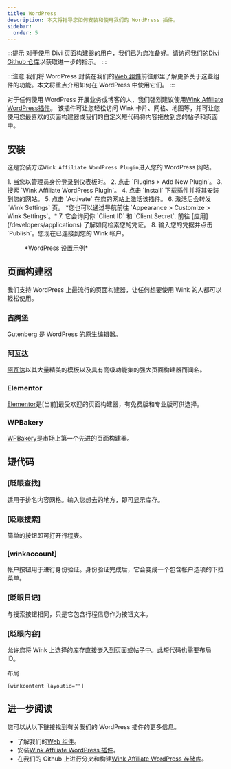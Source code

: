 ```yaml
---
title: WordPress
description: 本文将指导您如何安装和使用我们的 WordPress 插件。
sidebar:
  order: 5
---
```


:::提示
对于使用 Divi 页面构建器的用户，我们已为您准备好。请访问我们的[Divi Github 仓库](https://github.com/wink-travel/affiliate-wordpress-divi-plugin)以获取进一步的指示。
:::

:::注意
我们将 WordPress 封装在我们的[Web 组件](/developers/web-components)前往那里了解更多关于这些组件的功能。本文将重点介绍如何在 WordPress 中使用它们。
:::

对于任何使用 WordPress 开展业务或博客的人，我们强烈建议使用[Wink Affiliate WordPress插件](https://wordpress.org/plugins/wink2travel/)。
该插件可让您轻松访问 Wink 卡片、网格、地图等，并可让您使用您最喜欢的页面构建器或我们的自定义短代码将内容拖放到您的帖子和页面中。

## 安装

这是安装方法`Wink Affiliate WordPress Plugin`进入您的 WordPress 网站。

<Steps>
  1. 当您以管理员身份登录到仪表板时。
  2. 点击 `Plugins > Add New Plugin`。
  3. 搜索 `Wink Affiliate WordPress Plugin`。
  4. 点击 `Install` 下载插件并将其安装到您的网站。
  5. 点击 `Activate` 在您的网站上激活该插件。
  6. 激活后会转发 `Wink Settings` 页。 *您也可以通过导航前往 `Appearance > Customize > Wink Settings`。*
  7. 它会询问你 `Client ID` 和 `Client Secret`. 前往 [应用](/developers/applications) 了解如何检索您的凭证。
  8. 输入您的凭据并点击 `Publish`。您现在已连接到您的 Wink 帐户。
</Steps>


<figure>
  <CloudinaryImage width="350" height="760" resize="scale" quality="best" alt="Wink Affiliate WordPress 插件设置" src="academy/wink-wordpress-plugin-settings" errorImage="noimage_opaque_nyrtl0.png" />

  <figcaption>*WordPress 设置示例*</figcaption>
</figure>


##

## 页面构建器

我们支持 WordPress 上最流行的页面构建器，让任何想要使用 Wink 的人都可以轻松使用。

### 古腾堡

Gutenberg 是 WordPress 的原生编辑器。

### 阿瓦达

[阿瓦达](https://avada.com)以其大量精美的模板以及具有高级功能集的强大页面构建器而闻名。

### Elementor

[Elementor](https://elementor.com)是\[当前]最受欢迎的页面构建器，有免费版和专业版可供选择。

### WPBakery

[WPBakery](https://wpbakery.com)是市场上第一个先进的页面构建器。

## 短代码

### \[眨眼查找]

适用于排名内容网格。输入您想去的地方，即可显示库存。

### \[眨眼搜索]

简单的按钮即可打开行程表。

### \[winkaccount]

帐户按钮用于进行身份验证。身份验证完成后，它会变成一个包含帐户选项的下拉菜单。

### \[眨眼日记]

与搜索按钮相同，只是它包含行程信息作为按钮文本。

### \[眨眼内容]

允许您将 Wink 上选择的库存直接嵌入到页面或帖子中。此短代码也需要布局 ID。

布局

```
[winkcontent layoutid=""]
```

## 进一步阅读

您可以从以下链接找到有关我们的 WordPress 插件的更多信息。

* 了解我们的[Web 组件](/developers/web-components)。
* 安装[Wink Affiliate WordPress 插件](https://wordpress.org/plugins/wink2travel/)。
* 在我们的 Github 上进行分叉和构建[Wink Affiliate WordPress 存储库](https://github.com/wink-travel/wink-wordpress-plugin)。


